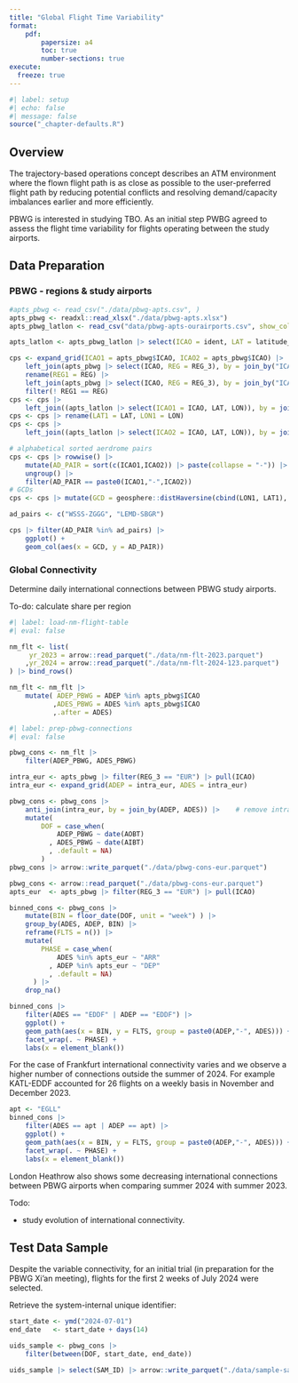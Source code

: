 ```yaml
---
title: "Global Flight Time Variability"
format: 
    pdf:
        papersize: a4
        toc: true
        number-sections: true
execute: 
  freeze: true
---
```


```r
#| label: setup
#| echo: false
#| message: false
source("_chapter-defaults.R")
```


## Overview

The trajectory-based operations concept describes an ATM environment where the flown flight path is as close as possible to the user-preferred flight path by reducing potential conflicts and resolving demand/capacity imbalances earlier and more efficiently.

PBWG is interested in studying TBO. 
As an initial step PWBG agreed to assess the flight time variability for flights operating between the study airports.

## Data Preparation

### PBWG - regions & study airports

```r
#apts_pbwg <- read_csv("./data/pbwg-apts.csv", )
apts_pbwg <- readxl::read_xlsx("./data/pbwg-apts.xlsx")
apts_pbwg_latlon <- read_csv("data/pbwg-apts-ourairports.csv", show_col_types = F)

apts_latlon <- apts_pbwg_latlon |> select(ICAO = ident, LAT = latitude_deg, LON = longitude_deg, CTRY = iso_country)

cps <- expand_grid(ICAO1 = apts_pbwg$ICAO, ICAO2 = apts_pbwg$ICAO) |> 
    left_join(apts_pbwg |> select(ICAO, REG = REG_3), by = join_by("ICAO1"=="ICAO")) |> 
    rename(REG1 = REG) |> 
    left_join(apts_pbwg |> select(ICAO, REG = REG_3), by = join_by("ICAO2"=="ICAO")) |> 
    filter(! REG1 == REG)
cps <- cps |> 
    left_join((apts_latlon |> select(ICAO1 = ICAO, LAT, LON)), by = join_by(ICAO1)) 
cps <- cps |> rename(LAT1 = LAT, LON1 = LON)
cps <- cps |> 
    left_join((apts_latlon |> select(ICAO2 = ICAO, LAT, LON)), by = join_by(ICAO2))

# alphabetical sorted aerdrome pairs
cps <- cps |> rowwise() |> 
    mutate(AD_PAIR = sort(c(ICAO1,ICAO2)) |> paste(collapse = "-")) |> 
    ungroup() |> 
    filter(AD_PAIR == paste0(ICAO1,"-",ICAO2))
# GCDs
cps <- cps |> mutate(GCD = geosphere::distHaversine(cbind(LON1, LAT1), cbind(LON, LAT)), GCD = GCD / 1852)
```

```r
ad_pairs <- c("WSSS-ZGGG", "LEMD-SBGR")

cps |> filter(AD_PAIR %in% ad_pairs) |> 
    ggplot() +
    geom_col(aes(x = GCD, y = AD_PAIR))
```



### Global Connectivity

Determine daily international connections between PBWG study airports.

To-do: calculate share per region

```r
#| label: load-nm-flight-table
#| eval: false

nm_flt <- list(
     yr_2023 = arrow::read_parquet("./data/nm-flt-2023.parquet")
    ,yr_2024 = arrow::read_parquet("./data/nm-flt-2024-123.parquet")
) |> bind_rows()

nm_flt <- nm_flt |> 
    mutate( ADEP_PBWG = ADEP %in% apts_pbwg$ICAO
           ,ADES_PBWG = ADES %in% apts_pbwg$ICAO
           ,.after = ADES)
```

```r
#| label: prep-pbwg-connections
#| eval: false

pbwg_cons <- nm_flt |> 
    filter(ADEP_PBWG, ADES_PBWG)

intra_eur <- apts_pbwg |> filter(REG_3 == "EUR") |> pull(ICAO)
intra_eur <- expand_grid(ADEP = intra_eur, ADES = intra_eur)

pbwg_cons <- pbwg_cons |> 
    anti_join(intra_eur, by = join_by(ADEP, ADES)) |>    # remove intra-EUR
    mutate(
        DOF = case_when(
            ADEP_PBWG ~ date(AOBT)
          , ADES_PBWG ~ date(AIBT)
          , .default = NA)
        )
pbwg_cons |> arrow::write_parquet("./data/pbwg-cons-eur.parquet")
```

```r
pbwg_cons <- arrow::read_parquet("./data/pbwg-cons-eur.parquet")
apts_eur  <- apts_pbwg |> filter(REG_3 == "EUR") |> pull(ICAO)

binned_cons <- pbwg_cons |> 
    mutate(BIN = floor_date(DOF, unit = "week") ) |> 
    group_by(ADES, ADEP, BIN) |> 
    reframe(FLTS = n()) |> 
    mutate(
        PHASE = case_when(
            ADES %in% apts_eur ~ "ARR"
          , ADEP %in% apts_eur ~ "DEP"
          , .default = NA)
      ) |> 
    drop_na()
```

```r
binned_cons |> 
    filter(ADES == "EDDF" | ADEP == "EDDF") |> 
    ggplot() + 
    geom_path(aes(x = BIN, y = FLTS, group = paste0(ADEP,"-", ADES))) + 
    facet_wrap(. ~ PHASE) +
    labs(x = element_blank())
```

For the case of Frankfurt international connectivity varies and we observe a higher number of connections outside the summer of 2024.
For example KATL-EDDF accounted for 26 flights on a weekly basis in November and December 2023.

```r
apt <- "EGLL"
binned_cons |> 
    filter(ADES == apt | ADEP == apt) |> 
    ggplot() + 
    geom_path(aes(x = BIN, y = FLTS, group = paste0(ADEP,"-", ADES))) + 
    facet_wrap(. ~ PHASE) +
    labs(x = element_blank())
```

London Heathrow also shows some decreasing international connections between PBWG airports when comparing summer 2024 with summer 2023. 

:::{.callout-note}
Todo:

* study evolution of international connectivity.

:::

## Test Data Sample

Despite the variable connectivity, for an initial trial (in preparation for the PBWG Xi'an meeting), flights for the first 2 weeks of July 2024 were selected.

Retrieve the system-internal unique identifier:

```r
start_date <- ymd("2024-07-01")
end_date   <- start_date + days(14)

uids_sample <- pbwg_cons |> 
    filter(between(DOF, start_date, end_date)) 

uids_sample |> select(SAM_ID) |> arrow::write_parquet("./data/sample-samids-eur.parquet")
```
